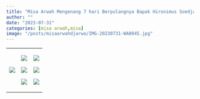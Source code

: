 ```yaml
---
title: "Misa Arwah Mengenang 7 hari Berpulangnya Bapak Hironimus Soedjarwo"
author: ""
date: "2023-07-31"
categories: [misa arwah,misa]
image: "/posts/misaarwahdjarwo/IMG-20230731-WA0045.jpg"
---
```


+-----------------------------------------------------+-----------------------------------------------------+-----------------------------------------------------+
| ![](/posts/misaarwahdjarwo/IMG-20230731-WA0049.jpg) | ![](/posts/misaarwahdjarwo/IMG-20230731-WA0046.jpg) | ![](/posts/misaarwahdjarwo/IMG-20230731-WA0047.jpg) |
|                                                     |                                                     |                                                     |
|                                                     | ![](/posts/misaarwahdjarwo/IMG-20230731-WA0050.jpg) | ![](/posts/misaarwahdjarwo/IMG-20230731-WA0051.jpg) |
|                                                     |                                                     |                                                     |
|                                                     | ![](/posts/misaarwahdjarwo/IMG-20230731-WA0048.jpg) | ![](/posts/misaarwahdjarwo/IMG-20230731-WA0045.jpg) |
+-----------------------------------------------------+-----------------------------------------------------+-----------------------------------------------------+
